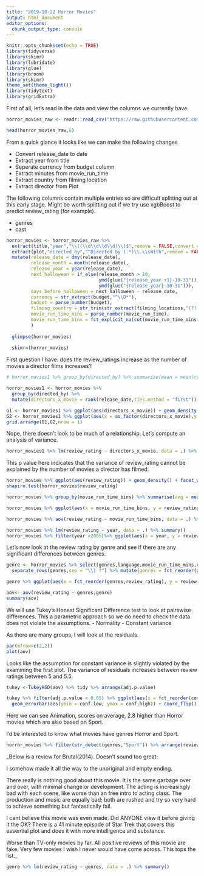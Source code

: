 ```yaml
---
title: "2019-10-22 Horror Movies"
output: html_document
editor_options: 
  chunk_output_type: console
---
```


```r
knitr::opts_chunk$set(echo = TRUE)
library(tidyverse)
library(skimr)
library(lubridate)
library(glue)
library(broom)
library(skimr)
theme_set(theme_light())
library(tidytext)
library(gridExtra)
```

First of all, let's read in the data and view the columns we currently have

```r
horror_movies_raw <- readr::read_csv("https://raw.githubusercontent.com/rfordatascience/tidytuesday/master/data/2019/2019-10-22/horror_movies.csv") 

head(horror_movies_raw,6)
```

From a quick glance it looks like we can make the following changes

* Convert release_date to date
* Extract year from title
* Seperate currency from budget column
* Extract minutes from movie_run_time
* Extract country from filming location
* Extract director from Plot

The following columns contain multiple entries so are difficult splitting out at this early stage. Might be worth splitting out if we try use xgbBoost to predict review_rating (for example).

* genres
* cast

```r
horror_movies <- horror_movies_raw %>% 
  extract(title,"year","\\((\\d\\d\\d\\d)\\)$",remove = FALSE,convert = TRUE) %>% 
  extract(plot,"directed_by","^Directed by (.*)\\.\\sWith",remove = FALSE) %>% 
  mutate(release_date = dmy(release_date),
         release_month = month(release_date),
         release_year = year(release_date),
         next_halloween = if_else(release_month > 10, 
                                  ymd(glue("{release_year +1}-10-31")),
                                  ymd(glue("{release_year}-10-31"))),
         days_before_halloween = next_halloween - release_date,
         currency = str_extract(budget,"^\\D*"),
         budget = parse_number(budget),
         filming_country = str_trim(str_extract(filming_locations,"(?!.*,).*$")), 
         movie_run_time_mins = parse_number(movie_run_time),
         movie_run_time_bins = fct_explicit_na(cut(movie_run_time_mins, 4,rm.na = TRUE))
         ) 
  
  glimpse(horror_movies)
  
  skimr=(horror_movies)
```


First question I have: does the review_ratings increase as the number of movies a director films increases?
```r
# horror_movies1 %>% group_by(directed_by) %>% summarise(mean = mean(review_rating,na.rm = T),n = n()) %>% arrange(desc(n)) %>% head()

horror_movies1 <- horror_movies %>% 
  group_by(directed_by) %>% 
  mutate(directors_x_movie = rank(release_date,ties.method = "first")) %>% ungroup()

G1 <- horror_movies1 %>% ggplot(aes(directors_x_movie)) + geom_density() # shows majority of direcors only film one horror movie
G2 <- horror_movies1 %>% ggplot(aes(x = as_factor(directors_x_movie),y = review_rating)) + geom_boxplot()
grid.arrange(G1,G2,nrow = 1)
```

Nope, there doesn't look to be much of a relationship. Let's compute an analysis of variance.

```r
horror_movies1 %>% lm(review_rating ~ directors_x_movie, data = .) %>% anova() %>% tidy()
```

This p value here indicates that the variance of review_rating cannot be explained by the number of movies a director has filmed.

```r
horror_movies %>% ggplot(aes(review_rating)) + geom_density() + facet_wrap(~movie_rating)
shapiro.test(horror_movies$review_rating)
```

```r
horror_movies %>% group_by(movie_run_time_bins) %>% summarise(avg = mean(review_rating,na.rm = TRUE))

horror_movies %>% ggplot(aes(x = movie_run_time_bins, y = review_rating)) + geom_boxplot()

horror_movies %>% aov(review_rating ~ movie_run_time_bins, data = .) %>% summary()

horror_movies %>% lm(review_rating ~ year, data = .) %>% summary()
horror_movies %>% filter(year >2005)%>% ggplot(aes(x = year, y = review_rating))  + geom_point()

```

Let's now look at the review rating by genre and see if there are any significant differences between genres.

```r
genre <- horror_movies %>% select(genres,language,movie_run_time_mins,review_rating) %>% 
  separate_rows(genres,sep = "\\| ?") %>% mutate(genres = fct_reorder(genres,review_rating))

genre %>% ggplot(aes(x = fct_reorder(genres,review_rating), y = review_rating)) + geom_boxplot() + coord_flip()

aov<- aov(review_rating ~ genres,genre)
summary(aov)
```

We will use Tukey's Honest Significant Difference test to look at pairswise differences. This a parametric approach so we do need to check the data does not violate the assumptions.
- Normality
- Constant variance

As there are many groups, I will look at the residuals.
```r
par(mfrow=c(2,2))
plot(aov)
```

Looks like the assumption for constant variance is slightly violated by the examining the first plot. The variance of residuals increases between review ratings between 5 and 5.5. 

```r
tukey <-TukeyHSD(aov) %>% tidy %>% arrange(adj.p.value) 

tukey %>% filter(adj.p.value < 0.05) %>% ggplot(aes(x = fct_reorder(comparison,estimate), y = estimate )) + geom_point() + 
  geom_errorbar(aes(ymin = conf.low, ymax = conf.high)) + coord_flip()

```

Here we can see Animation, scores on average, 2.8 higher than Horror movies which are also based on Sport. 

I'd be interested to know what movies have genres Horror and Sport.

```r
horror_movies %>% filter(str_detect(genres,"Sport")) %>% arrange(review_rating) %>% kable()
```

_Below is a review for Brutal(2014). Doesn't sound too great:

I somehow made it all the way to the unoriginal and empty ending.

There really is nothing good about this movie. It is the same garbage over and over, with minimal change or development. The acting is increasingly bad with each scene, like worse than an free intro to acting class. The production and music are equally bad; both are rushed and try so very hard to achieve something but fantastically fail.

I cant believe this movie was even made. Did ANYONE view it before giving it the OK? There is a 41 minute episode of Star Trek that covers this essential plot and does it with more intelligence and substance.

Worse than TV-only movies by far. All positive reviews of this movie are fake. Very few movies I wish I never would have come across. This tops the list._


```r
genre %>% lm(review_rating ~ genres, data = .) %>% summary()
```


